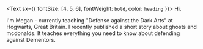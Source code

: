 <Text sx={{ fontSize: [4, 5, 6], fontWeight: `bold`, color: `heading` }}>
  Hi.
</Text>

I'm Megan - currently teaching "Defense against the Dark Arts" at Hogwarts, Great Britain. I recently published a short story about ghosts and mcdonalds.
It teaches everything you need to know about defending against Dementors.